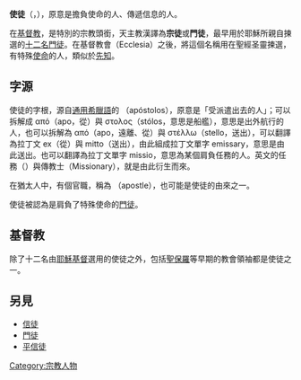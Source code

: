 {{Otheruses|other=動畫《新世紀福音戰士》的使徒|使徒 (新世纪福音战士)}}
'''使徒'''（{{lang-grc|ἀπόστολος}}，{{lang-en|Apostle}}），原意是擔負使命的人、傳遞信息的人。

在[[基督教|基督教]]，是特別的宗教頭銜，天主教漢譯為'''宗徒'''或'''門徒'''，最早用於耶穌所親自揀選的[[十二門徒|十二名門徒]]。在基督教會（Ecclesia）之後，將這個名稱用在聖經圣靈揀選，有特殊[[重大使命|使命]]的人，類似於[[先知|先知]]。

==字源==
使徒的字根，源自[[通用希臘語|通用希臘語]]的 {{lang|grc|ἀπόστολος}}（apóstolos），原意是「受派遣出去的人」；可以拆解成 από（apo，從）與 στολος（stólos，意思是船艦），意思是出外航行的人，也可以拆解為 από（apo，遠離、從）與 στέλλω（stello，送出），可以翻譯為拉丁文 ex（從）與 mitto（送出），由此組成拉丁文單字 emissary，意思是由此送出。也可以翻譯為拉丁文單字 missio，意思為某個肩負任務的人。英文的任務（{{lang|en|mission}}）與傳教士（Missionary），就是由此衍生而來。

在猶太人中，有個官職，稱為 {{lang-he|שליח}}（apostle），也可能是使徒的由來之一。

使徒被認為是肩負了特殊使命的[[門徒|門徒]]。

==基督教==
{{main|使徒 (基督教)}}
除了十二名由[[耶穌基督|耶穌基督]]選用的使徒之外，包括[[聖保羅|聖保羅]]等早期的教會領袖都是使徒之一。

==另見==
*[[信徒|信徒]]
*[[門徒|門徒]]
*[[平信徒|平信徒]]

[[Category:宗教人物|Category:宗教人物]]